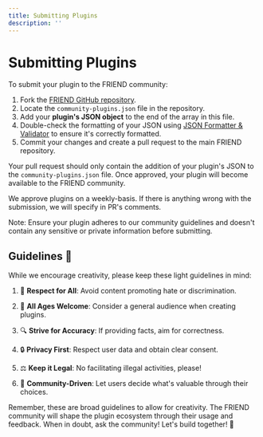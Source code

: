 ```yaml
---
title: Submitting Plugins
description: ''
---
```


# Submitting Plugins

To submit your plugin to the FRIEND community:

1. Fork the [FRIEND GitHub repository](https://github.com/BasedHardware/Omi).
2. Locate the `community-plugins.json` file in the repository.
3. Add your **plugin's JSON object** to the end of the array in this file.
4. Double-check the formatting of your JSON
   using [JSON Formatter & Validator](https://jsonformatter.curiousconcept.com/) to ensure it's correctly formatted.
5. Commit your changes and create a pull request to the main FRIEND repository.

Your pull request should only contain the addition of your plugin's JSON to the `community-plugins.json` file. Once
approved, your plugin will become available to the FRIEND community.

We approve plugins on a weekly-basis. If there is anything wrong with the submission, we will specify in PR's comments.

Note: Ensure your plugin adheres to our community guidelines and doesn't contain any sensitive or private information
before submitting.

## Guidelines 📜

While we encourage creativity, please keep these light guidelines in mind:

1. 🤝 **Respect for All**: Avoid content promoting hate or discrimination.

2. 🍭 **All Ages Welcome**: Consider a general audience when creating plugins.

3. 🔍 **Strive for Accuracy**: If providing facts, aim for correctness.

4. 🔒 **Privacy First**: Respect user data and obtain clear consent.

5. ⚖️ **Keep it Legal**: No facilitating illegal activities, please!

6. 🌟 **Community-Driven**: Let users decide what's valuable through their choices.

Remember, these are broad guidelines to allow for creativity. The FRIEND community will shape the plugin ecosystem
through their usage and feedback. When in doubt, ask the community! Let's build together! 🚀
